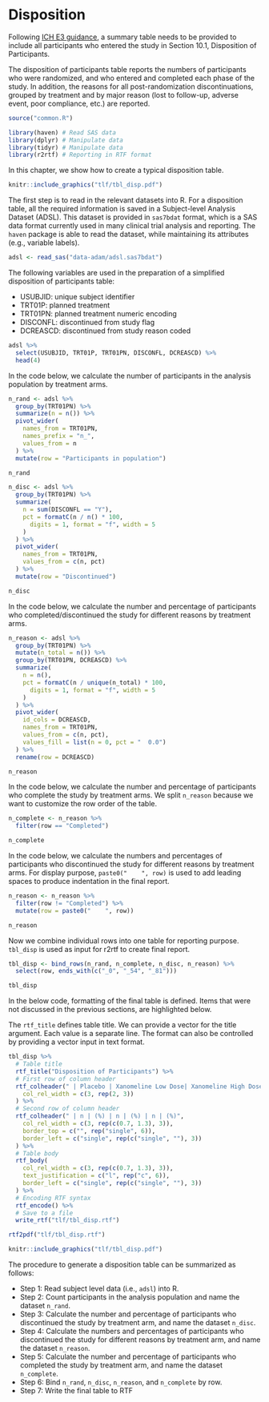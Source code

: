 # Disposition {#disposition}

Following [ICH E3 guidance](https://database.ich.org/sites/default/files/E3_Guideline.pdf),
a summary table needs to be provided to include all participants who entered the study in Section 10.1, Disposition of Participants.

The disposition of participants table reports the numbers of participants who were randomized,
and who entered and completed each phase of the study.
In addition, the reasons for all post-randomization discontinuations,
grouped by treatment and by major reason (lost to follow-up, adverse event, poor compliance, etc.) are reported.

```r
source("common.R")
```

```r
library(haven) # Read SAS data
library(dplyr) # Manipulate data
library(tidyr) # Manipulate data
library(r2rtf) # Reporting in RTF format
```

In this chapter, we show how to create a typical disposition table.

```r
knitr::include_graphics("tlf/tbl_disp.pdf")
```

The first step is to read in the relevant datasets into R.
For a disposition table, all the required information is saved in a Subject-level Analysis Dataset (ADSL).
This dataset is provided in `sas7bdat` format, which is a SAS data format currently used in many clinical trial analysis and reporting.
The `haven` package is able to read the dataset, while maintaining its attributes (e.g., variable labels).

```r
adsl <- read_sas("data-adam/adsl.sas7bdat")
```

The following variables are used in the preparation of a simplified disposition of participants table:

- USUBJID: unique subject identifier
- TRT01P: planned treatment
- TRT01PN: planned treatment numeric encoding
- DISCONFL: discontinued from study flag
- DCREASCD: discontinued from study reason coded

```r
adsl %>%
  select(USUBJID, TRT01P, TRT01PN, DISCONFL, DCREASCD) %>%
  head(4)
```

In the code below, we calculate the number of participants in the analysis population by treatment arms.

```r
n_rand <- adsl %>%
  group_by(TRT01PN) %>%
  summarize(n = n()) %>%
  pivot_wider(
    names_from = TRT01PN,
    names_prefix = "n_",
    values_from = n
  ) %>%
  mutate(row = "Participants in population")

n_rand
```

```r
n_disc <- adsl %>%
  group_by(TRT01PN) %>%
  summarize(
    n = sum(DISCONFL == "Y"),
    pct = formatC(n / n() * 100,
      digits = 1, format = "f", width = 5
    )
  ) %>%
  pivot_wider(
    names_from = TRT01PN,
    values_from = c(n, pct)
  ) %>%
  mutate(row = "Discontinued")

n_disc
```

In the code below, we calculate the number and percentage of
participants who completed/discontinued the study for different reasons by treatment arms.

```r
n_reason <- adsl %>%
  group_by(TRT01PN) %>%
  mutate(n_total = n()) %>%
  group_by(TRT01PN, DCREASCD) %>%
  summarize(
    n = n(),
    pct = formatC(n / unique(n_total) * 100,
      digits = 1, format = "f", width = 5
    )
  ) %>%
  pivot_wider(
    id_cols = DCREASCD,
    names_from = TRT01PN,
    values_from = c(n, pct),
    values_fill = list(n = 0, pct = "  0.0")
  ) %>%
  rename(row = DCREASCD)

n_reason
```

In the code below, we calculate the number and percentage of participants who complete the study by treatment arms.
We split `n_reason` because we want to customize the row order of the table.

```r
n_complete <- n_reason %>%
  filter(row == "Completed")

n_complete
```

In the code below, we calculate the numbers and percentages of participants who discontinued the study for different reasons by treatment arms.
For display purpose, `paste0("    ", row)` is used to add leading spaces to produce indentation in the final report.

```r
n_reason <- n_reason %>%
  filter(row != "Completed") %>%
  mutate(row = paste0("    ", row))

n_reason
```

Now we combine individual rows into one table for reporting purpose.
`tbl_disp` is used as input for r2rtf to create final report.

```r
tbl_disp <- bind_rows(n_rand, n_complete, n_disc, n_reason) %>%
  select(row, ends_with(c("_0", "_54", "_81")))

tbl_disp
```

In the below code, formatting of the final table is defined.
Items that were not discussed in the previous sections, are highlighted below.

The `rtf_title` defines table title.
We can provide a vector for the title argument.
Each value is a separate line.
The format can also be controlled by providing a vector input in text format.

```r
tbl_disp %>%
  # Table title
  rtf_title("Disposition of Participants") %>%
  # First row of column header
  rtf_colheader(" | Placebo | Xanomeline Low Dose| Xanomeline High Dose",
    col_rel_width = c(3, rep(2, 3))
  ) %>%
  # Second row of column header
  rtf_colheader(" | n | (%) | n | (%) | n | (%)",
    col_rel_width = c(3, rep(c(0.7, 1.3), 3)),
    border_top = c("", rep("single", 6)),
    border_left = c("single", rep(c("single", ""), 3))
  ) %>%
  # Table body
  rtf_body(
    col_rel_width = c(3, rep(c(0.7, 1.3), 3)),
    text_justification = c("l", rep("c", 6)),
    border_left = c("single", rep(c("single", ""), 3))
  ) %>%
  # Encoding RTF syntax
  rtf_encode() %>%
  # Save to a file
  write_rtf("tlf/tbl_disp.rtf")
```

```r
rtf2pdf("tlf/tbl_disp.rtf")
```

```r
knitr::include_graphics("tlf/tbl_disp.pdf")
```

The procedure to generate a disposition table can be summarized as follows:

- Step 1: Read subject level data (i.e., `adsl`) into R.
- Step 2: Count participants in the analysis population and name the dataset `n_rand`.
- Step 3: Calculate the number and percentage of participants who discontinued the study by treatment arm, and name the dataset `n_disc`.
- Step 4: Calculate the numbers and percentages of participants who discontinued the study for different reasons by treatment arm,
  and name the dataset `n_reason`.
- Step 5: Calculate the number and percentage of participants who completed the study by treatment arm, and name the dataset `n_complete`.
- Step 6: Bind `n_rand`, `n_disc`, `n_reason`, and `n_complete` by row.
- Step 7: Write the final table to RTF
